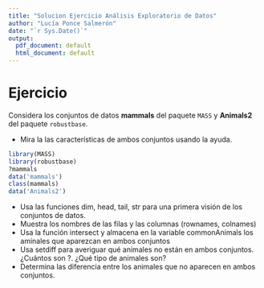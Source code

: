 ```yaml
---
title: "Solucion Ejercicio Análisis Exploratorio de Datos"
author: "Lucía Ponce Salmerón"
date: "`r Sys.Date()`"
output: 
  pdf_document: default
  html_document: default
---
```


# Ejercicio

Considera los conjuntos de datos **mammals** del paquete `MASS` y **Animals2** del paquete `robustbase`.

* Mira la las características de ambos conjuntos usando la ayuda.
```r
library(MASS)
library(robustbase)
?mammals
data('mammals')
class(mammals)
data('Animals2')
```

* Usa las funciones dim, head, tail, str para una primera visión de los conjuntos de datos.
* Muestra los nombres de las filas y las columnas (rownames, colnames)
* Usa la función intersect y almacena en la variable commonAnimals los aminales que aparezcan en ambos conjuntos
* Usa setdiff para averiguar qué animales no están en ambos conjuntos. ¿Cuántos son ?. ¿Qué tipo de animales son?
* Determina las diferencia entre los animales que no aparecen en ambos conjuntos.
